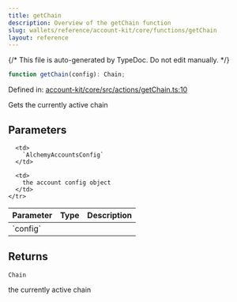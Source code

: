 ```yaml
---
title: getChain
description: Overview of the getChain function
slug: wallets/reference/account-kit/core/functions/getChain
layout: reference
---
```


{/* This file is auto-generated by TypeDoc. Do not edit manually. */}

```ts
function getChain(config): Chain;
```

Defined in: [account-kit/core/src/actions/getChain.ts:10](https://github.com/alchemyplatform/aa-sdk/blob/ad165355d980f9a16dd388088895bfc851df8656/account-kit/core/src/actions/getChain.ts#L10)

Gets the currently active chain

## Parameters

<table>
  <thead>
    <tr>
      <th align="left">Parameter</th>
      <th align="left">Type</th>
      <th align="left">Description</th>
    </tr>
  </thead>

  <tbody>
    <tr>
      <td>
        `config`
      </td>

      <td>
        `AlchemyAccountsConfig`
      </td>

      <td>
        the account config object
      </td>
    </tr>

  </tbody>
</table>

## Returns

`Chain`

the currently active chain
